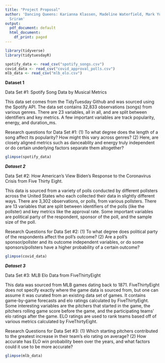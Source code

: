 ```yaml
---
title: "Project Proposal"
author: 'Dancing Queens: Karianna Klassen, Madeline Waterfield, Mark Yukelis, Shrikrishna
  Sriram'
output:
  pdf_document: default
  html_document:
    df_print: paged
---
```



```r
library(tidyverse)
library(tidytuesdayR)
```

```r
spotify_data <- read_csv("spotify_songs.csv")
covid_data <- read_csv("covid_approval_polls.csv")
mlb_data <- read_csv("mlb_elo.csv")
```


**Dataset 1**

Data Set #1: Spotify Song Data by Musical Metrics 

This data set comes from the TidyTuesday Github and was sourced using the Spotify API. The data set contains 32,833 observations (songs) from various genres. There are 23 variables, all in all, and are split between identifiers and key metrics. A few important variables are track popularity, energy, and duration_ms.

Research questions for Data Set #1: 
(1) To what degree does the length of a song affect its popularity? How might this vary across genres?
(2) Here, are closely aligned metrics such as danceablity and energy truly independent or do certain underlying factors separate them altogether?


```r
glimpse(spotify_data)
```


***Dataset 2***

Data Set #2: How American's View Biden's Response to the Coronavirus Crisis from Five Thirty Eight. 

This data is sourced from a variety of polls conducted by different pollsters across the United States who each collected their data in slightly different ways. There are 3,302 observations, or polls, from various pollsters. There are 13 variables that are split between identifiers of the polls (like the pollster) and key metrics like the approval rate. Some important variables are political party of the respondent, sponsor of the poll, and the sample size of the poll. 

Research Questions for Data Set #2: 
(1) To what degree does political party of the respondents affect the poll's outcome?
(2) Are a poll's sponsor/pollster and its outcome independent variables, or do some sponsors/pollsters have a higher probability of a certain outcome? 


```r
glimpse(covid_data)
```


***Dataset 3***

Data Set #3: MLB Elo Data from FiveThirtyEight

This data was sourced from MLB games dating back to 1871. FiveThirtyEight does not specify exactly where the game data is sourced from, but one can assume it was curated from an existing data set of games. It contains game-by-game forecasts and elo ratings calculated by FiveThirtyEight. Some interesting variables are the pitchers that started in the game, the pitchers rolling game score before the game, and the participating teams' elo ratings after the game. ELO ratings are used to rank teams based off of various metrics calculated by FiveThirtyEight.

Research Questions for Data Set #3:
(1) Which starting pitchers contributed to the greatest increase in their team's elo rating on average?
(2) How accurate has ELO win probability been over the years, and what factors could it use to be more accurate?


```r
glimpse(mlb_data)
```


